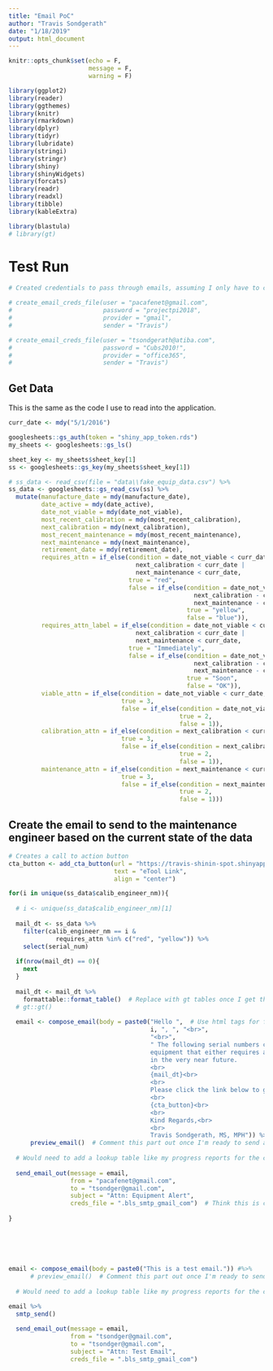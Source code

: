 ```yaml
---
title: "Email PoC"
author: "Travis Sondgerath"
date: "1/18/2019"
output: html_document
---
```


```r
knitr::opts_chunk$set(echo = F,
                      message = F,
                      warning = F)
```

```r
library(ggplot2)
library(reader)
library(ggthemes)
library(knitr)
library(rmarkdown)
library(dplyr)
library(tidyr)
library(lubridate)
library(stringi)
library(stringr)
library(shiny)
library(shinyWidgets)
library(forcats)
library(readr)
library(readxl)
library(tibble)
library(kableExtra)

library(blastula)
# library(gt)
```

# Test Run

```r
# Created credentials to pass through emails, assuming I only have to create it once and reference it when I want to pass it - file now exists in the active WD

# create_email_creds_file(user = "pacafenet@gmail.com",
#                         password = "projectpi2018",
#                         provider = "gmail",
#                         sender = "Travis")

# create_email_creds_file(user = "tsondgerath@atiba.com",
#                         password = "Cubs2010!",
#                         provider = "office365",
#                         sender = "Travis")

```

## Get Data

This is the same as the code I use to read into the application. 

```r
curr_date <- mdy("5/1/2016")

googlesheets::gs_auth(token = "shiny_app_token.rds")
my_sheets <- googlesheets::gs_ls()

sheet_key <- my_sheets$sheet_key[1]
ss <- googlesheets::gs_key(my_sheets$sheet_key[1])

# ss_data <- read_csv(file = "data\\fake_equip_data.csv") %>%
ss_data <- googlesheets::gs_read_csv(ss) %>%
  mutate(manufacture_date = mdy(manufacture_date),
         date_active = mdy(date_active),
         date_not_viable = mdy(date_not_viable),
         most_recent_calibration = mdy(most_recent_calibration),
         next_calibration = mdy(next_calibration),
         most_recent_maintenance = mdy(most_recent_maintenance),
         next_maintenance = mdy(next_maintenance),
         retirement_date = mdy(retirement_date),
         requires_attn = if_else(condition = date_not_viable < curr_date |
                                   next_calibration < curr_date |
                                   next_maintenance < curr_date,
                                 true = "red",
                                 false = if_else(condition = date_not_viable - curr_date < 10 |
                                                   next_calibration - curr_date < 10 |
                                                   next_maintenance - curr_date < 10,
                                                 true = "yellow",
                                                 false = "blue")),
         requires_attn_label = if_else(condition = date_not_viable < curr_date |
                                   next_calibration < curr_date |
                                   next_maintenance < curr_date,
                                 true = "Immediately",
                                 false = if_else(condition = date_not_viable - curr_date < 10 |
                                                   next_calibration - curr_date < 10 |
                                                   next_maintenance - curr_date < 10,
                                                 true = "Soon",
                                                 false = "OK")),
         viable_attn = if_else(condition = date_not_viable < curr_date,
                               true = 3,
                               false = if_else(condition = date_not_viable - curr_date < 10,
                                               true = 2,
                                               false = 1)),
         calibration_attn = if_else(condition = next_calibration < curr_date,
                               true = 3,
                               false = if_else(condition = next_calibration - curr_date < 10,
                                               true = 2,
                                               false = 1)),
         maintenance_attn = if_else(condition = next_maintenance < curr_date,
                               true = 3,
                               false = if_else(condition = next_maintenance - curr_date < 10,
                                               true = 2,
                                               false = 1)))
```

## Create the email to send to the maintenance engineer based on the current state of the data

```r

# Creates a call to action button
cta_button <- add_cta_button(url = "https://travis-shinin-spot.shinyapps.io/etool_dev/",
                             text = "eTool Link",
                             align = "center")

for(i in unique(ss_data$calib_engineer_nm)){
  
  # i <- unique(ss_data$calib_engineer_nm)[1]
  
  mail_dt <- ss_data %>% 
    filter(calib_engineer_nm == i &
             requires_attn %in% c("red", "yellow")) %>% 
    select(serial_num) 
  
  if(nrow(mail_dt) == 0){
    next
  }
  
  mail_dt <- mail_dt %>% 
    formattable::format_table()  # Replace with gt tables once I get the package working
  # gt::gt()
  
  email <- compose_email(body = paste0("Hello ",  # Use html tags for formatting - or md if I can get that package to work
                                       i, ", ", "<br>",
                                       "<br>",
                                       " The following serial numbers correspond to \\
                                       equipment that either requires attention now or will \\
                                       in the very near future. 
                                       <br>
                                       {mail_dt}<br>
                                       <br>
                                       Please click the link below to go to the eTool.<br>
                                       <br>
                                       {cta_button}<br>
                                       <br>
                                       Kind Regards,<br>
                                       <br>
                                       Travis Sondgerath, MS, MPH")) %>% 
      preview_email()  # Comment this part out once I'm ready to send a test email - needs to be an email object
  
  # Would need to add a lookup table like my progress reports for the correct emails
  
  send_email_out(message = email,
                 from = "pacafenet@gmail.com",
                 to = "tsondger@gmail.com",
                 subject = "Attn: Equipment Alert",
                 creds_file = ".bls_smtp_gmail_com")  # Think this is correct, although it looks a little weird - feel like there should be a file extension
  
}







```


```r

email <- compose_email(body = paste0("This is a test email.")) #%>% 
      # preview_email()  # Comment this part out once I'm ready to send a test email - needs to be an email object
  
  # Would need to add a lookup table like my progress reports for the correct emails
  
email %>% 
  smtp_send()

  send_email_out(message = email,
                 from = "tsondger@gmail.com",
                 to = "tsondger@gmail.com",
                 subject = "Attn: Test Email",
                 creds_file = ".bls_smtp_gmail_com")

```











